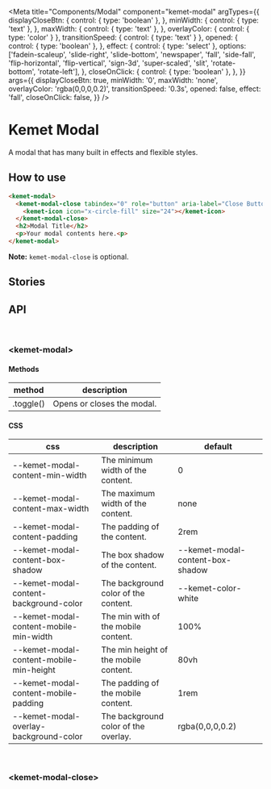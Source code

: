 


<Meta
  title="Components/Modal"
  component="kemet-modal"
  argTypes={{
    displayCloseBtn: {
      control: { type: 'boolean' },
    },
    minWidth: {
      control: { type: 'text' },
    },
    maxWidth: {
      control: { type: 'text' },
    },
    overlayColor: {
      control: { type: 'color' }
    },
    transitionSpeed: {
      control: { type: 'text' }
    },
    opened: {
      control: { type: 'boolean' },
    },
    effect: {
      control: { type: 'select' },
      options: ['fadein-scaleup', 'slide-right', 'slide-bottom', 'newspaper', 'fall', 'side-fall', 'flip-horizontal', 'flip-vertical', 'sign-3d', 'super-scaled', 'slit', 'rotate-bottom', 'rotate-left'],
    },
    closeOnClick: {
      control: { type: 'boolean' },
    },
  }}
  args={{
    displayCloseBtn: true,
    minWidth: '0',
    maxWidth: 'none',
    overlayColor: 'rgba(0,0,0,0.2)',
    transitionSpeed: '0.3s',
    opened: false,
    effect: 'fall',
    closeOnClick: false,
  }}
/>

# Kemet Modal

A modal that has many built in effects and flexible styles.

## How to use

```html
<kemet-modal>
  <kemet-modal-close tabindex="0" role="button" aria-label="Close Button">
    <kemet-icon icon="x-circle-fill" size="24"></kemet-icon>
  </kemet-modal-close>
  <h2>Modal Title</h2>
  <p>Your modal contents here.<p>
</kemet-modal>
```

**Note:** `kemet-modal-close` is optional.

## Stories

<Canvas>
  <Story name="Standard" story={stories.Modal} />
</Canvas>

<ArgsTable story="Standard" />

## API

<br />

### &lt;kemet-modal&gt;
<ArgsTable of="kemet-modal" />

#### Methods

| method    | description                |
| --------- | -------------------------- |
| .toggle() | Opens or closes the modal. |

#### CSS

| css                                     | description                           | default                          |
|---------------------------------------- |-------------------------------------- | -------------------------------- |
| --kemet-modal-content-min-width         | The minimum width of the content.     |  0                               |
| --kemet-modal-content-max-width         | The maximum width of the content.     |  none                            |
| --kemet-modal-content-padding           | The padding of the content.           |  2rem                            |
| --kemet-modal-content-box-shadow        | The box shadow of the content.        | --kemet-modal-content-box-shadow |
| --kemet-modal-content-background-color  | The background color of the content.  |  --kemet-color-white             |
| --kemet-modal-content-mobile-min-width  | The min with of the mobile content.   | 100%                             |
| --kemet-modal-content-mobile-min-height | The min height of the mobile content. | 80vh                             |
| --kemet-modal-content-mobile-padding    | The padding of the mobile content.    | 1rem                             |
| --kemet-modal-overlay-background-color  | The background color of the overlay.  | rgba(0,0,0,0.2)                  |

<br />

### &lt;kemet-modal-close&gt;
<ArgsTable of="kemet-modal-close" />
